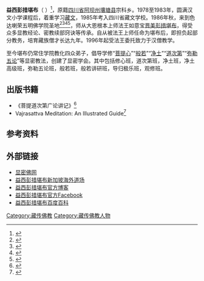 '''益西彭措堪布'''（{{lang-en|Khenpo Yeshe Phuntsok}} {{bd|1971年|||}}）<ref>{{cite web|title=堪布益西彭措仁波切简介|url=http://www.xianmifw.com/guru_yxpc/guru_intro.html|website=Introduction to Khenpo Yeshe Phuntsok Rinpoche|access-date=2016-09-18|archive-url=https://web.archive.org/web/20161012224348/http://www.xianmifw.com/guru_yxpc/guru_intro.html|archive-date=2016-10-12|dead-url=yes}}</ref>，原籍[[四川省|四川省]][[阿坝州|阿坝州]][[壤塘县|壤塘县]]宗科乡。1978至1983年，圆满汉文小学课程后，着重学习[[藏文|藏文]]，1985年考入四川省藏文学校。1986年秋，来到色达喇荣五明佛学院圣地<ref>{{cite web|title=Larung Gar Buddhist Academy|url=https://archive.org/details/LarungGarBuddhistAcademy|website=Moving Image Archive > Spirituality & Religion > Community Spirituality & Religion|publisher=Internet Archive | accessdate=Jan 14, 2015}}</ref><ref>{{cite web|title=Larung Gar Five Sciences Buddhist Academy|url=http://www.tricycle.com/portfolio/larung-gar-five-sciences-buddhist-academy|website=Tricycle-Magazine-Winter 2013|publisher=Tricycle|accessdate=Jan 14, 2015|archive-date=2015-11-26|archive-url=https://web.archive.org/web/20151126104526/http://www.tricycle.com/portfolio/larung-gar-five-sciences-buddhist-academy|dead-url=no}}</ref><ref>{{cite web|title=Speaker Series: Contemporary Tibetan Buddhist Meditation in China with Khenpo Sodargye |url=http://www.uvacontemplation.org/content/speaker-series-contemporary-tibetan-buddhist-meditation-china-khenpo-sodargye |website=University of Virginia |publisher=UVaContemplative Sciences Center |accessdate=Jan 15, 2015 |deadurl=yes |archiveurl=https://web.archive.org/web/20150120053200/http://www.uvacontemplation.org/content/speaker-series-contemporary-tibetan-buddhist-meditation-china-khenpo-sodargye |archivedate=2015-01-20 }}</ref><ref>{{cite web|title=The hillside homes of Tibetan Buddhists in Larung Gar|url=http://www.telegraph.co.uk/news/picturegalleries/worldnews/10145659/The-hillside-homes-of-Tibetan-Buddhists-in-Larung-Gar.html?frame=2601701|website=The Telegraph-News-Gallaries-World News|publisher=The Telegraph|accessdate=Jan 14, 2015|archive-date=2020-11-11|archive-url=https://web.archive.org/web/20201111232948/http://www.telegraph.co.uk/news/picturegalleries/worldnews/10145659/The-hillside-homes-of-Tibetan-Buddhists-in-Larung-Gar.html?frame=2601701|dead-url=no}}</ref>，师从大恩根本上师法王如意宝[[晋美彭措堪布|晋美彭措堪布]]，得受众多显教经论、密教续部窍诀等传承。自从被法王上师任命为堪布后，即担负起部分教务，培育藏族僧才长达九年。1996年起受法王委托致力于汉僧教学。

至今堪布仍常住学院教化四众弟子，倡导学修“[[菩提心|菩提心]]”“[[般若|般若]]”“[[净土|净土]]”“[[道次第|道次第]]”“[[弥勒五论|弥勒五论]]”等显密教法，创建了显密学会。其中包括修心班，道次第班，净土班，净土高级班，弥勒五论班，般若班，般若讲研班，导归极乐班，观修班。

==出版书籍==
* 《菩提道次第广论讲记》<ref>{{cite web|title=益西彭措堪布-菩提道次第广论讲记|url=https://world.taobao.com/item/8480062835.htm?fromSite=main&spm=a312a.7700824.w4024-2751799266.2.qHjcWs&scene=taobao_shop|publisher=上海佛学书局|accessdate=2016-09-15}}</ref>
* Vajrasattva Meditation: An Illustrated Guide<ref>{{cite web|title=Vajrasattva Meditation: An Illustrated Guide|url=https://www.amazon.com/Vajrasattva-Meditation-Khenpo-Yeshe-Phuntsok/dp/1614291888|publisher=Wisdom Publications|accessdate=March 3, 2015|archive-date=2020-11-19|archive-url=https://web.archive.org/web/20201119220443/https://www.amazon.com/Vajrasattva-Meditation-Khenpo-Yeshe-Phuntsok/dp/1614291888|dead-url=no}}</ref>

== 参考资料 ==
{{reflist}}

==外部链接==
* [http://www.xianmifw.com/ 显密佛网] {{Wayback|url=http://www.xianmifw.com/ |date=20210125210913 }}
* [https://web.archive.org/web/20161202141351/http://www.sbec.org.sg/ 益西彭措堪布新加坡海外道场]
* [http://blog.sina.com.cn/yixiponcuo/ 益西彭措堪布官方博客] {{Wayback|url=http://blog.sina.com.cn/yixiponcuo/ |date=20200919010716 }}
* [http://www.facebook.com/yixipengcuo 益西彭措堪布官方Facebook]
* [http://baike.baidu.com/view/1146424.htm/ 益西彭措堪布百度百科]

[[Category:藏传佛教|Category:藏传佛教]]
[[Category:藏传佛教人物|Category:藏传佛教人物]]